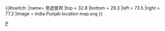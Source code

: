 {{#switch:{{{1}}}
|name= 旁遮普邦
|top    = 32.8
|bottom = 29.3
|left   = 73.5
|right  = 77.2
|image  = India Punjab location map.svg
}}<noinclude>{{Location map/Info}}
[[Category:印度地理位置圖模板|P]]
</noinclude>